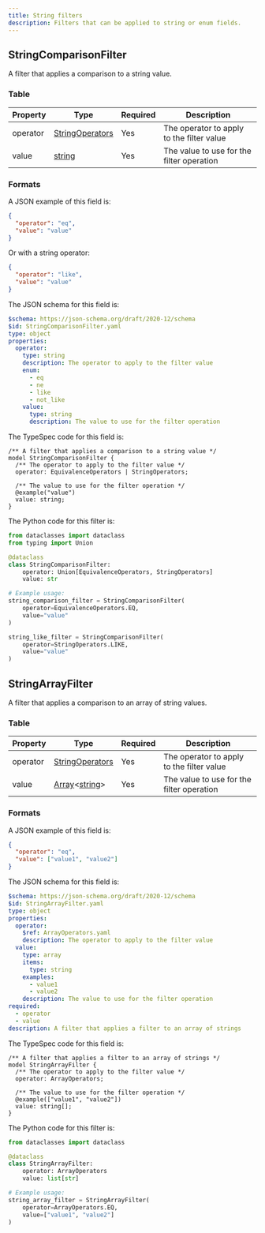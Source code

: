 ```yaml
---
title: String filters
description: Filters that can be applied to string or enum fields.
---
```



## StringComparisonFilter

A filter that applies a comparison to a string value.

### Table

| Property | Type                                                      | Required | Description                               |
| -------- | --------------------------------------------------------- | -------- | ----------------------------------------- |
| operator | [StringOperators](/protocol/filters/base#stringoperators) | Yes      | The operator to apply to the filter value |
| value    | [string](/protocol/types/string#string)                   | Yes      | The value to use for the filter operation |

### Formats

<Tabs>
  <TabItem label="Example">

A JSON example of this field is:

```json
{
  "operator": "eq",
  "value": "value"
}
```

Or with a string operator:

```json
{
  "operator": "like",
  "value": "value"
}
```

  </TabItem>

  <TabItem label="JSON Schema">

The JSON schema for this field is:

```yaml
$schema: https://json-schema.org/draft/2020-12/schema
$id: StringComparisonFilter.yaml
type: object
properties:
  operator:
    type: string
    description: The operator to apply to the filter value
    enum:
      - eq
      - ne
      - like
      - not_like
    value:
      type: string
      description: The value to use for the filter operation
```

  </TabItem>

  <TabItem label="TypeSpec">

The TypeSpec code for this field is:

```typespec
/** A filter that applies a comparison to a string value */
model StringComparisonFilter {
  /** The operator to apply to the filter value */
  operator: EquivalenceOperators | StringOperators;

  /** The value to use for the filter operation */
  @example("value")
  value: string;
}
```

  </TabItem>

  <TabItem label="Python">

The Python code for this filter is:

```python
from dataclasses import dataclass
from typing import Union

@dataclass
class StringComparisonFilter:
    operator: Union[EquivalenceOperators, StringOperators]
    value: str

# Example usage:
string_comparison_filter = StringComparisonFilter(
    operator=EquivalenceOperators.EQ,
    value="value"
)

string_like_filter = StringComparisonFilter(
    operator=StringOperators.LIKE,
    value="value"
)
```

  </TabItem>
</Tabs>

## StringArrayFilter

A filter that applies a comparison to an array of string values.

### Table

| Property | Type                                                                            | Required | Description                               |
| -------- | ------------------------------------------------------------------------------- | -------- | ----------------------------------------- |
| operator | [StringOperators](/protocol/filters/base#stringoperators)                       | Yes      | The operator to apply to the filter value |
| value    | [Array](/protocol/types/other#array)\<[string](/protocol/types/string#string)\> | Yes      | The value to use for the filter operation |

### Formats

<Tabs>
  <TabItem label="Example">

A JSON example of this field is:

```json
{
  "operator": "eq",
  "value": ["value1", "value2"]
}
```

  </TabItem>

  <TabItem label="JSON Schema">

The JSON schema for this field is:

```yaml
$schema: https://json-schema.org/draft/2020-12/schema
$id: StringArrayFilter.yaml
type: object
properties:
  operator:
    $ref: ArrayOperators.yaml
    description: The operator to apply to the filter value
  value:
    type: array
    items:
      type: string
    examples:
      - value1
      - value2
    description: The value to use for the filter operation
required:
  - operator
  - value
description: A filter that applies a filter to an array of strings
```

  </TabItem>

  <TabItem label="TypeSpec">

The TypeSpec code for this field is:

```typespec
/** A filter that applies a filter to an array of strings */
model StringArrayFilter {
  /** The operator to apply to the filter value */
  operator: ArrayOperators;

  /** The value to use for the filter operation */
  @example(["value1", "value2"])
  value: string[];
}
```

  </TabItem>

  <TabItem label="Python">

The Python code for this filter is:

```python
from dataclasses import dataclass

@dataclass
class StringArrayFilter:
    operator: ArrayOperators
    value: list[str]

# Example usage:
string_array_filter = StringArrayFilter(
    operator=ArrayOperators.EQ,
    value=["value1", "value2"]
)
```

  </TabItem>
</Tabs>
